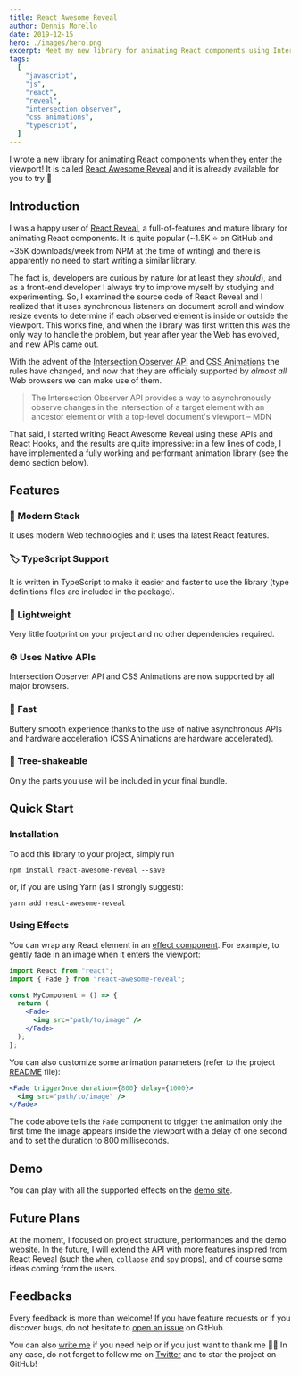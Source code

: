 ```yaml
---
title: React Awesome Reveal
author: Dennis Morello
date: 2019-12-15
hero: ./images/hero.png
excerpt: Meet my new library for animating React components using Intersection Observer API and CSS Animations!
tags:
  [
    "javascript",
    "js",
    "react",
    "reveal",
    "intersection observer",
    "css animations",
    "typescript",
  ]
---
```


I wrote a new library for animating React components when they enter the viewport! It is called [React Awesome Reveal](https://github.com/dennismorello/react-awesome-reveal) and it is already available for you to try 🎉

## Introduction

I was a happy user of [React Reveal](https://github.com/rnosov/react-reveal), a full-of-features and mature library for animating React components. It is quite popular (~1.5K ⭐️ on GitHub and ~35K downloads/week from NPM at the time of writing) and there is apparently no need to start writing a similar library.

The fact is, developers are curious by nature (or at least they _should_), and as a front-end developer I always try to improve myself by studying and experimenting. So, I examined the source code of React Reveal and I realized that it uses synchronous listeners on document scroll and window resize events to determine if each observed element is inside or outside the viewport. This works fine, and when the library was first written this was the only way to handle the problem, but year after year the Web has evolved, and new APIs came out.

With the advent of the [Intersection Observer API](https://developer.mozilla.org/en-US/docs/Web/API/Intersection_Observer_API) and [CSS Animations](https://developer.mozilla.org/en-US/docs/Web/CSS/CSS_Animations) the rules have changed, and now that they are officialy supported by _almost all_ Web browsers we can make use of them.

> The Intersection Observer API provides a way to asynchronously observe changes in the intersection of a target element with an ancestor element or with a top-level document's viewport – MDN

That said, I started writing React Awesome Reveal using these APIs and React Hooks, and the results are quite impressive: in a few lines of code, I have implemented a fully working and performant animation library (see the demo section below).

## Features

### 🎁 Modern Stack

It uses modern Web technologies and it uses tha latest React features.

### 🏷 TypeScript Support

It is written in TypeScript to make it easier and faster to use the library (type definitions files are included in the package).

### 🍃 Lightweight

Very little footprint on your project and no other dependencies required.

### ⚙️ Uses Native APIs

Intersection Observer API and CSS Animations are now supported by all major browsers.

### 🚀 Fast

Buttery smooth experience thanks to the use of native asynchronous APIs and hardware acceleration (CSS Animations are hardware accelerated).

### 🌳 Tree-shakeable

Only the parts you use will be included in your final bundle.

## Quick Start

### Installation

To add this library to your project, simply run

```shell
npm install react-awesome-reveal --save
```

or, if you are using Yarn (as I strongly suggest):

```shell
yarn add react-awesome-reveal
```

### Using Effects

You can wrap any React element in an [effect component](https://github.com/dennismorello/react-awesome-reveal#supported-effects). For example, to gently fade in an image when it enters the viewport:

```jsx
import React from "react";
import { Fade } from "react-awesome-reveal";

const MyComponent = () => {
  return (
    <Fade>
      <img src="path/to/image" />
    </Fade>
  );
};
```

You can also customize some animation parameters (refer to the project [README](https://github.com/dennismorello/react-awesome-reveal/blob/master/README.md) file):

```jsx
<Fade triggerOnce duration={800} delay={1000}>
  <img src="path/to/image" />
</Fade>
```

The code above tells the `Fade` component to trigger the animation only the first time the image appears inside the viewport with a delay of one second and to set the duration to 800 milliseconds.

## Demo

You can play with all the supported effects on the [demo site](https://react-awesome-reveal.morello.dev).

## Future Plans

At the moment, I focused on project structure, performances and the demo website. In the future, I will extend the API with more features inspired from React Reveal (such the `when`, `collapse` and `spy` props), and of course some ideas coming from the users.

## Feedbacks

Every feedback is more than welcome! If you have feature requests or if you discover bugs, do not hesitate to [open an issue](https://github.com/dennismorello/react-awesome-reveal/issues) on GitHub.

You can also [write me](mailto:dennismorello@gmail.com) if you need help or if you just want to thank me 🙏🏻 In any case, do not forget to follow me on [Twitter](https://twitter.com/dennismorello) and to star the project on GitHub!
